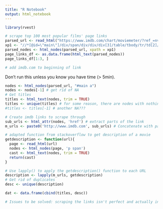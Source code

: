 ```yaml
---
title: "R Notebook"
output: html_notebook
---
```


```r
library(rvest)
```

```r
# scrape top 100 most popular films' page links
parsed_url <- read_html("https://www.imdb.com/chart/moviemeter/?ref_=nv_mv_mpm")
xp1 <- "//*[@id=\"main\"]/div/span/div/div/div[3]/table/tbody/tr/td[2]/a/@href"
parsed_nodes <- html_nodes(parsed_url, xpath = xp1) 
page_links_df <- as.data.frame(html_text(parsed_nodes))
page_links_df[1:3, ]

# add imdb.com to beginning of link

```

Don't run this unless you know you have time (> 5min).
```r
nodes <- html_nodes(parsed_url, "#main a")
nodes <- nodes[-1] # get rid of NA
# Get titles
titles <- html_text(nodes, trim = TRUE)
titles <- unique(titles) # for some reason, there are nodes with nothing but "", which I excluded here
#titles <- titles[-1] # another NA???

# Create imdb links to scrape through  
sub_urls <- html_attr(nodes, 'href') # extract parts of the link 
m_urls <- paste0('http://www.imdb.com', sub_urls) # Concatenate with part that is missing from link

# adapted function from stackoverflow to get description of a movie 
getdescription <- function(url){
  page <- read_html(url)
  nodes <- html_nodes(page, 'p span')
  cast <- html_text(nodes, trim = TRUE)
  return(cast)
}

# Use lapply() to apply the getdescription() function to each URL 
description <- lapply(m_urls, getdescription)
# Get rid of duplicates
desc <- unique(description)

dat <- data.frame(cbind(titles, desc))

# Issues to be solved: scraping the links isn't perfect and actually includes a lot of NA's and one annoying missing movie title 
```



